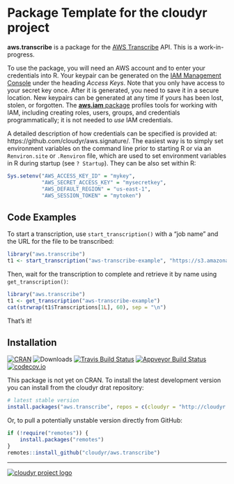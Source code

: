 # Package Template for the cloudyr project

**aws.transcribe** is a package for the [AWS Transcribe](https://aws.amazon.com/transcribe/) API. This is a work-in-progress.

To use the package, you will need an AWS account and to enter your credentials into R. Your keypair can be generated on the [IAM Management Console](https://aws.amazon.com/) under the heading *Access Keys*. Note that you only have access to your secret key once. After it is generated, you need to save it in a secure location. New keypairs can be generated at any time if yours has been lost, stolen, or forgotten. The [**aws.iam** package](https://github.com/cloudyr/aws.iam) profiles tools for working with IAM, including creating roles, users, groups, and credentials programmatically; it is not needed to *use* IAM credentials.

A detailed description of how credentials can be specified is provided at: https://github.com/cloudyr/aws.signature/. The easiest way is to simply set environment variables on the command line prior to starting R or via an `Renviron.site` or `.Renviron` file, which are used to set environment variables in R during startup (see `? Startup`). They can be also set within R:

```R
Sys.setenv("AWS_ACCESS_KEY_ID" = "mykey",
           "AWS_SECRET_ACCESS_KEY" = "mysecretkey",
           "AWS_DEFAULT_REGION" = "us-east-1",
           "AWS_SESSION_TOKEN" = "mytoken")
```


## Code Examples

To start a transcription, use `start_transcription()` with a "job name" and the URL for the file to be transcribed:

```R
library("aws.transcribe")
t1 <- start_transcription("aws-transcribe-example", "https://s3.amazonaws.com/randhunt-transcribe-demo-us-east-1/out.mp3")
```

Then, wait for the transcription to complete and retrieve it by name using `get_transcription()`:

```r
library("aws.transcribe")
t1 <- get_transcription("aws-transcribe-example")
cat(strwrap(t1$Transcriptions[1L], 60), sep = "\n")
```

That's it!

## Installation

[![CRAN](https://www.r-pkg.org/badges/version/aws.transcribe)](https://cran.r-project.org/package=aws.transcribe)
![Downloads](https://cranlogs.r-pkg.org/badges/aws.transcribe)
[![Travis Build Status](https://travis-ci.org/cloudyr/aws.transcribe.png?branch=master)](https://travis-ci.org/cloudyr/aws.transcribe)
[![Appveyor Build Status](https://ci.appveyor.com/api/projects/status/PROJECTNUMBER?svg=true)](https://ci.appveyor.com/project/cloudyr/aws.transcribe)
[![codecov.io](https://codecov.io/github/cloudyr/aws.transcribe/coverage.svg?branch=master)](https://codecov.io/github/cloudyr/aws.transcribe?branch=master)

This package is not yet on CRAN. To install the latest development version you can install from the cloudyr drat repository:

```R
# latest stable version
install.packages("aws.transcribe", repos = c(cloudyr = "http://cloudyr.github.io/drat", getOption("repos")))
```

Or, to pull a potentially unstable version directly from GitHub:

```R
if (!require("remotes")) {
    install.packages("remotes")
}
remotes::install_github("cloudyr/aws.transcribe")
```


---
[![cloudyr project logo](https://i.imgur.com/JHS98Y7.png)](https://github.com/cloudyr)
